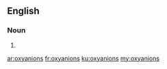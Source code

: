 ==English==

===Noun===
{{head|en|noun plural form}}

# {{plural of|oxyanion|lang=en}}

[[ar:oxyanions]]
[[fr:oxyanions]]
[[ku:oxyanions]]
[[my:oxyanions]]